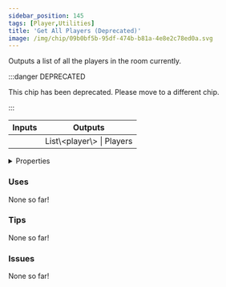 ```yaml
---
sidebar_position: 145
tags: [Player,Utilities]
title: 'Get All Players (Deprecated)'
image: /img/chip/09b0bf5b-95df-474b-b81a-4e8e2c78ed0a.svg
---
```


Outputs a list of all the players in the room currently.

:::danger DEPRECATED

This chip has been deprecated. Please move to a different chip.

:::

<IChip uuid="09b0bf5b-95df-474b-b81a-4e8e2c78ed0a"/>

<table><thead><tr><th>Inputs</th><th>Outputs</th></tr></thead><tbody><tr><td /><td>List\&lt;player\&gt; | Players</td></tr></tbody></table>

<details>
  <summary>Properties</summary>
  <div>
    <div>
    <table>
      <tbody>
        <tr>
          <td>Is beta required?</td>
          <td>No</td>
        </tr>
        <tr>
          <td>Is chip a trolling risk?</td>
          <td>No</td>
        </tr>
        <tr>
          <td>Is chip a role assignment risk?</td>
          <td>No</td>
        </tr>
        <tr>
          <td>Chip UUID</td>
          <td>09b0bf5b-95df-474b-b81a-4e8e2c78ed0a</td>
        </tr>
        <tr>
          <td>Room availability</td>
          <td>Available everywhere</td>
        </tr>
      </tbody>
    </table>
    </div>
  </div>
</details>

### Uses

None so far!

### Tips

None so far!

### Issues

None so far!
